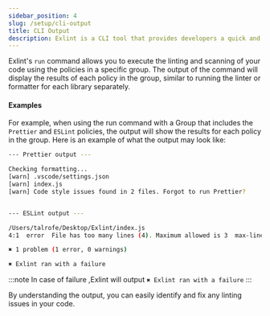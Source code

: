 ```yaml
---
sidebar_position: 4
slug: /setup/cli-output
title: CLI Output
description: Exlint is a CLI tool that provides developers a quick and efficient application of multiple coding rule policies in multiple projects
---
```



Exlint's `run` command allows you to execute the linting and scanning of your code using the policies in a specific group.
The output of the command will display the results of each policy in the group, similar to running the linter or formatter for each library separately.

#### Examples

For example, when using the run command with a Group that includes the `Prettier` and `ESLint` policies, the output will show the results for each policy in the group.
Here is an example of what the output may look like:

```bash title="Exlint File list"
--- Prettier output ---

Checking formatting...
[warn] .vscode/settings.json
[warn] index.js
[warn] Code style issues found in 2 files. Forgot to run Prettier?


--- ESLint output ---

/Users/talrofe/Desktop/Exlint/index.js
4:1  error  File has too many lines (4). Maximum allowed is 3  max-lines

✖ 1 problem (1 error, 0 warnings)

✖ Exlint ran with a failure
```

:::note
In case of failure ,Exlint will output `✖ Exlint ran with a failure`
:::

By understanding the output, you can easily identify and fix any linting issues in your code.

